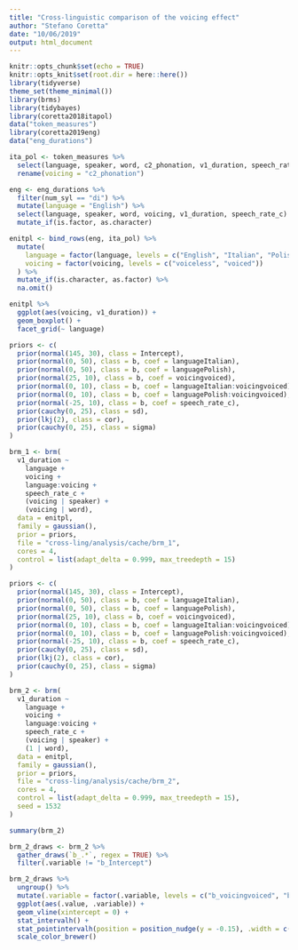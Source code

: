 ```yaml
---
title: "Cross-linguistic comparison of the voicing effect"
author: "Stefano Coretta"
date: "10/06/2019"
output: html_document
---
```


```r
knitr::opts_chunk$set(echo = TRUE)
knitr::opts_knit$set(root.dir = here::here())
library(tidyverse)
theme_set(theme_minimal())
library(brms)
library(tidybayes)
library(coretta2018itapol)
data("token_measures")
library(coretta2019eng)
data("eng_durations")
```

```r
ita_pol <- token_measures %>%
  select(language, speaker, word, c2_phonation, v1_duration, speech_rate_c) %>%
  rename(voicing = "c2_phonation")

eng <- eng_durations %>%
  filter(num_syl == "di") %>%
  mutate(language = "English") %>%
  select(language, speaker, word, voicing, v1_duration, speech_rate_c) %>%
  mutate_if(is.factor, as.character)

enitpl <- bind_rows(eng, ita_pol) %>%
  mutate(
    language = factor(language, levels = c("English", "Italian", "Polish")),
    voicing = factor(voicing, levels = c("voiceless", "voiced"))
  ) %>%
  mutate_if(is.character, as.factor) %>%
  na.omit()
```

```r
enitpl %>%
  ggplot(aes(voicing, v1_duration)) +
  geom_boxplot() +
  facet_grid(~ language)
```

```r
priors <- c(
  prior(normal(145, 30), class = Intercept),
  prior(normal(0, 50), class = b, coef = languageItalian),
  prior(normal(0, 50), class = b, coef = languagePolish),
  prior(normal(25, 10), class = b, coef = voicingvoiced),
  prior(normal(0, 10), class = b, coef = languageItalian:voicingvoiced),
  prior(normal(0, 10), class = b, coef = languagePolish:voicingvoiced),
  prior(normal(-25, 10), class = b, coef = speech_rate_c),
  prior(cauchy(0, 25), class = sd),
  prior(lkj(2), class = cor),
  prior(cauchy(0, 25), class = sigma)
)

brm_1 <- brm(
  v1_duration ~
    language +
    voicing +
    language:voicing +
    speech_rate_c +
    (voicing | speaker) +
    (voicing | word),
  data = enitpl,
  family = gaussian(),
  prior = priors,
  file = "cross-ling/analysis/cache/brm_1",
  cores = 4,
  control = list(adapt_delta = 0.999, max_treedepth = 15)
)
```

```r
priors <- c(
  prior(normal(145, 30), class = Intercept),
  prior(normal(0, 50), class = b, coef = languageItalian),
  prior(normal(0, 50), class = b, coef = languagePolish),
  prior(normal(25, 10), class = b, coef = voicingvoiced),
  prior(normal(0, 10), class = b, coef = languageItalian:voicingvoiced),
  prior(normal(0, 10), class = b, coef = languagePolish:voicingvoiced),
  prior(normal(-25, 10), class = b, coef = speech_rate_c),
  prior(cauchy(0, 25), class = sd),
  prior(lkj(2), class = cor),
  prior(cauchy(0, 25), class = sigma)
)

brm_2 <- brm(
  v1_duration ~
    language +
    voicing +
    language:voicing +
    speech_rate_c +
    (voicing | speaker) +
    (1 | word),
  data = enitpl,
  family = gaussian(),
  prior = priors,
  file = "cross-ling/analysis/cache/brm_2",
  cores = 4,
  control = list(adapt_delta = 0.999, max_treedepth = 15),
  seed = 1532
)
```

```r
summary(brm_2)
```

```r
brm_2_draws <- brm_2 %>%
  gather_draws(`b_.*`, regex = TRUE) %>%
  filter(.variable != "b_Intercept")
```

```r
brm_2_draws %>%
  ungroup() %>%
  mutate(.variable = factor(.variable, levels = c("b_voicingvoiced", "b_languageItalian", "b_languagePolish", "b_languageItalian:voicingvoiced", "b_languagePolish:voicingvoiced", "b_speech_rate_c")[6:1])) %>%
  ggplot(aes(.value, .variable)) +
  geom_vline(xintercept = 0) +
  stat_intervalh() +
  stat_pointintervalh(position = position_nudge(y = -0.15), .width = c(0.66, 0.98)) +
  scale_color_brewer()
```


